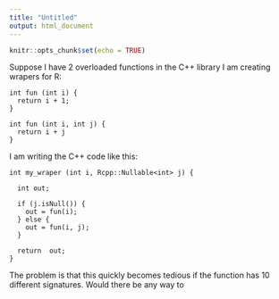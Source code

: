 ```yaml
---
title: "Untitled"
output: html_document
---
```


```r
knitr::opts_chunk$set(echo = TRUE)
```

Suppose I have 2 overloaded functions in the C++ library I am creating wrapers for R:

```Rcpp
int fun (int i) {
  return i + 1;
}

int fun (int i, int j) {
  return i + j
}
```

I am writing the C++ code like this:

```Rcpp
int my_wraper (int i, Rcpp::Nullable<int> j) {
  
  int out;
  
  if (j.isNull()) {
    out = fun(i);
  } else {
    out = fun(i, j);
  }
  
  return  out;
}
```

The problem is that this quickly becomes tedious if the function has 10
different signatures. Would there be any way to 





